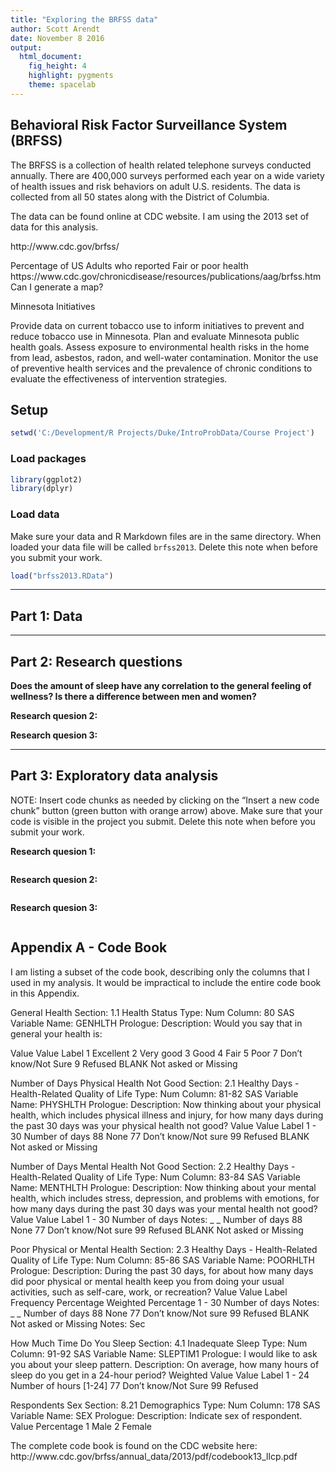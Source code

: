 ```yaml
---
title: "Exploring the BRFSS data"
author: Scott Arendt
date: November 8 2016
output: 
  html_document: 
    fig_height: 4
    highlight: pygments
    theme: spacelab
---
```


## Behavioral Risk Factor Surveillance System (BRFSS)

The BRFSS is a collection of health related telephone surveys conducted annually.  There are 400,000 surveys performed each year on a wide variety of health issues and risk behaviors on adult U.S. residents.  The data is collected from all 50 states along with the District of Columbia.

The data can be found online at CDC website.  I am using the 2013 set of data for this analysis.

http://www.cdc.gov/brfss/

Percentage of US Adults who reported Fair or poor health
https://www.cdc.gov/chronicdisease/resources/publications/aag/brfss.htm
Can I generate a map?


Minnesota Initiatives

Provide data on current tobacco use to inform initiatives to prevent and reduce tobacco use in Minnesota.
Plan and evaluate Minnesota public health goals.
Assess exposure to environmental health risks in the home from lead, asbestos, radon, and well-water contamination.
Monitor the use of preventive health services and the prevalence of chronic conditions to evaluate the effectiveness of intervention strategies.

## Setup

```r
setwd('C:/Development/R Projects/Duke/IntroProbData/Course Project')
```

### Load packages

```r
library(ggplot2)
library(dplyr)
```

### Load data

Make sure your data and R Markdown files are in the same directory. When loaded
your data file will be called `brfss2013`. Delete this note when before you submit 
your work. 

```r
load("brfss2013.RData")
```



* * *

## Part 1: Data


* * *

## Part 2: Research questions

**Does the amount of sleep have any correlation to the general feeling of wellness?  Is there a difference between men and women?**

**Research quesion 2:**

**Research quesion 3:**


* * *

## Part 3: Exploratory data analysis

NOTE: Insert code chunks as needed by clicking on the "Insert a new code chunk" 
button (green button with orange arrow) above. Make sure that your code is visible
in the project you submit. Delete this note when before you submit your work.

**Research quesion 1:**

```r

```



**Research quesion 2:**

```r

```



**Research quesion 3:**

```r

```

## Appendix A - Code Book

I am listing a subset of the code book, describing only the columns that I used in my analysis.  It would be impractical to include the entire code book in this Appendix.

General Health
Section: 1.1 Health Status Type: Num
Column: 80 SAS Variable Name: GENHLTH
Prologue:
Description: Would you say that in general your health is:

Value Value Label
1     Excellent
2     Very good
3     Good
4     Fair
5     Poor
7     Don't know/Not Sure
9     Refused
BLANK Not asked or Missing

Number of Days Physical Health Not Good
Section: 2.1 Healthy Days - Health-Related Quality of Life Type: Num
Column: 81-82 SAS Variable Name: PHYSHLTH
Prologue:
Description: Now thinking about your physical health, which includes physical illness and injury, for how many days during the
past 30 days was your physical health not good?
Value Value Label 
1 - 30 Number of days
88    None
77    Don't know/Not sure
99    Refused
BLANK Not asked or Missing 


Number of Days Mental Health Not Good
Section: 2.2 Healthy Days - Health-Related Quality of Life Type: Num
Column: 83-84 SAS Variable Name: MENTHLTH
Prologue:
Description: Now thinking about your mental health, which includes stress, depression, and problems with emotions, for how
many days during the past 30 days was your mental health not good?
Value Value Label
1 - 30 Number of days
Notes: _ _ Number of days
88    None
77    Don't know/Not sure
99    Refused
BLANK Not asked or Missing 


Poor Physical or Mental Health
Section: 2.3 Healthy Days - Health-Related Quality of Life Type: Num
Column: 85-86 SAS Variable Name: POORHLTH
Prologue:
Description: During the past 30 days, for about how many days did poor physical or mental health keep you from doing your
usual activities, such as self-care, work, or recreation?
Value Value Label Frequency Percentage
Weighted
Percentage
1 - 30 Number of days
Notes: _ _ Number of days
88    None
77    Don't know/Not sure
99    Refused
BLANK Not asked or Missing
Notes: Sec


How Much Time Do You Sleep
Section: 4.1 Inadequate Sleep Type: Num
Column: 91-92 SAS Variable Name: SLEPTIM1
Prologue: I would like to ask you about your sleep pattern.
Description: On average, how many hours of sleep do you get in a 24-hour period?
Weighted
Value   Value Label
1 - 24  Number of hours [1-24]
77      Don't know/Not Sure
99      Refused 


Respondents Sex
Section: 8.21 Demographics Type: Num
Column: 178 SAS Variable Name: SEX
Prologue:
Description: Indicate sex of respondent.
Value 
Percentage
1   Male
2   Female



The complete code book is found on the CDC website here:
http://www.cdc.gov/brfss/annual_data/2013/pdf/codebook13_llcp.pdf
